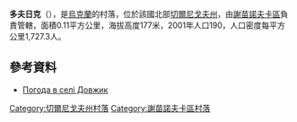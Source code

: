 {{coord|52|0|57|N|32|45|20|E|scale:100000|display=title}}

'''多夫日克'''（{{lang-uk|Довжик}}），是[[烏克蘭|烏克蘭]]的村落，位於該國北部[[切爾尼戈夫州|切爾尼戈夫州]]，由[[謝苗諾夫卡區|謝苗諾夫卡區]]負責管轄，面積0.11平方公里，海拔高度177米，2001年人口190，人口密度每平方公里1,727.3人。

==參考資料==
* [http://weather.in.ua/ua/chernigovskaja/7073 Погода в селі Довжик]{{Wayback|url=http://weather.in.ua/ua/chernigovskaja/7073 |date=20160305104743 }}

[[Category:切爾尼戈夫州村落|Category:切爾尼戈夫州村落]]
[[Category:謝苗諾夫卡區村落|Category:謝苗諾夫卡區村落]]


{{Chernihiv-geo-stub}}